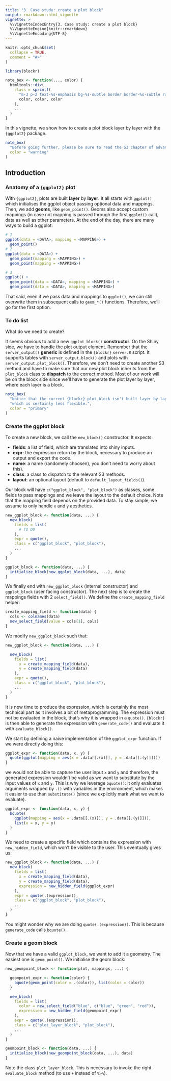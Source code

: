 ```yaml
---
title: "3. Case study: create a plot block"
output: rmarkdown::html_vignette
vignette: >
  %\VignetteIndexEntry{3. Case study: create a plot block}
  %\VignetteEngine{knitr::rmarkdown}
  %\VignetteEncoding{UTF-8}
---
```


```r
knitr::opts_chunk$set(
  collapse = TRUE,
  comment = "#>"
)
```

```r
library(blockr)

note_box <- function(..., color) {
  htmltools::div(
    class = sprintf(
      "m-3 p-2 text-%s-emphasis bg-%s-subtle border border-%s-subtle rounded-3",
      color, color, color
    ),
    ...
  )
}
```

In this vignette, we show how to create a plot block layer by layer with the `{ggplot2}` package.

```r
note_box(
  "Before going further, please be sure to read the S3 chapter of advanced R: https://adv-r.hadley.nz/s3.html.", #nolint
  color = "warning"
)
```

## Introduction

### Anatomy of a `{ggplot2}` plot

With `{ggplot2}`, plots are built __layer__ by __layer__. It all starts with
`ggplot()` which initialises the ggplot object passing optional data and mappings.
Then, we add __geoms__, like `geom_point()`. Geoms also accept custom mappings (in case not mapping is 
passed through the first `ggplot()` call), data as well as other parameters.
At the end of the day, there are many ways to build a ggplot:

```r
# 1
ggplot(data = <DATA>, mapping = <MAPPING>) +
  geom_point()
# 2
ggplot(data = <DATA>) +
  geom_point(mapping = <MAPPING>) +
  geom_point(mapping = <MAPPING>)

# 3
ggplot() +
  geom_point(data = <DATA>, mapping = <MAPPING>) +
  geom_point(data = <DATA>, mapping = <MAPPING>)
```

That said, even if we pass data and mappings to `ggplot()`, we can still overwrite them in
subsequent calls to `geom_*()` functions. Therefore, we'll go for the first option.

### To do list

What do we need to create?

It seems obvious to add a new `ggplot_block()` __constructor__. On the Shiny side, we have to handle the 
plot output element. Remember that the `server_output()` __generic__ is defined in the `{blockr}`
`server.R` script. It supports tables with `server_output.block()` and plots with `server_output.plot_block()`.
Therefore, we don't need to create another S3 method and have to make sure that our new plot block inherits
from the `plot_block` class to __dispatch__ to the correct method. Most of our work will be on the block side since
we'll have to generate the plot layer by layer, where each layer is a block.

```r
note_box(
  "Notice that the current {blockr} plot_block isn't built layer by layer but as a huge monolitic structure", #nolint
  "which is certainly less flexible.",
  color = "primary"
)
```

### Create the ggplot block

To create a new block, we call the `new_block()` constructor. It expects:

- __fields__: a list of field, which are translated into shiny inputs.
- __expr__: the expression return by the block, necessary to produce an output and export the code.
- __name__: a name (randomely choosen), you don't need to worry about this).
- __class__: a class to dispatch to the relevant S3 methods.
- __layout__: an optional layout (default to `default_layout_fields()`).

Our block will have `c("ggplot_block", "plot_block")` as classes, some fields to pass mappings and we
leave the layout to the default choice. Note that the mapping field depends on the provided data. 
To stay simple, we assume to only handle `x` and `y` aesthetics.

```r
new_ggplot_block <- function(data, ...) {
  new_block(
    fields = list(
      # TO DO
    ),
    expr = quote(),
    class = c("ggplot_block", "plot_block"),
    ...
  )
}

ggplot_block <- function(data, ...) {
  initialize_block(new_ggplot_block(data, ...), data)
}
```

We finally end with `new_ggplot_block` (internal constructor) and 
`ggplot_block` (user facing constructor). The next step is to create the mappings fields with 
2 `select_field()`. We define the `create_mapping_field` helper:

```r
create_mapping_field <- function(data) {
  cols <- colnames(data)
  new_select_field(value = cols[1], cols)
}
```

We modify `new_ggplot_block` such that:

```r
new_ggplot_block <- function(data, ...) {

  new_block(
    fields = list(
      x = create_mapping_field(data),
      y = create_mapping_field(data)
    ),
    expr = quote(),
    class = c("ggplot_block", "plot_block"),
    ...
  )
}
```

It is now time to produce the expression, which is certainly the most technical part as it involves a bit of metaprogramming. 
The expression must not be evaluated in the block, that's why it is wrapped in a `quote()`. 
`{blockr}` is then able to generate the expression with `generate_code()` and evaluate it with `evaluate_block()`.


We start by defining a naive implementation of the `ggplot_expr` function. If we were directly doing this:

```r
ggplot_expr <- function(data, x, y) {
  quote(ggplot(mapping = aes(x = .data[[.(x)]], y = .data[[.(y)]])))
}
```

we would not be able to capture the user input `x` and `y` and therefore, the generated expression wouldn't be valid as
we want to substitute by the input values of `x` and `y`. This is why we leverage `bquote()`: it only evaluates arguments wrapped
by `.()` with variables in the environment, which makes it easier to use than `substitute()` (since we explicitly mark what we want to
evaluate).

```r
ggplot_expr <- function(data, x, y) {
  bquote(
    ggplot(mapping = aes(x = .data[[.(x)]], y = .data[[.(y)]])),
    list(x = x, y = y)
  )
}
```

We need to create a specific field which contains the expression with `new_hidden_field`, which won't be visible
to the user. This eventually gives us:

```r
new_ggplot_block <- function(data, ...) {
  new_block(
    fields = list(
      x = create_mapping_field(data),
      y = create_mapping_field(data),
      expression = new_hidden_field(ggplot_expr)
    ),
    expr = quote(.(expression)),
    class = c("ggplot_block", "plot_block"),
    ...
  )
}
```

You might wonder why we are doing `quote(.(expression))`. This is because `generate_code` calls `bquote()`.

### Create a geom block

Now that we have a valid `ggplot_block`, we want to add it a geometry. The easiest one is `geom_point()`.
We initialise the geom block:

```r
new_geompoint_block <- function(plot, mappings, ...) {

  geompoint_expr <- function(color) {
    bquote(geom_point(color = .(color)), list(color = color))
  }

  new_block(
    fields = list(
      color = new_select_field("blue", c("blue", "green", "red")),
      expression = new_hidden_field(geompoint_expr)
    ),
    expr = quote(.(expression)),
    class = c("plot_layer_block", "plot_block"),
    ...
  )
}

geompoint_block <- function(data, ...) {
  initialize_block(new_geompoint_block(data, ...), data)
}
```

Note the class `plot_layer_block`. This is necessary to invoke the right `evaluate_block` 
method (to use `+` instead of `%>%`).
